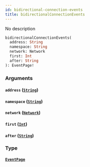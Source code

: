 ```yaml
---
id: bidirectional-connection-events
title: bidirectionalConnectionEvents
---
```


No description

```graphql
bidirectionalConnectionEvents(
  address: String
  namespace: String
  network: Network
  first: Int
  after: String
): EventPage!
```

### Arguments

#### `address` ([`String`](/V1/cyberconnect-api/reference/scalars/string))

#### `namespace` ([`String`](/V1/cyberconnect-api/reference/scalars/string))

#### `network` ([`Network`](V1/cyberconnect-api/reference/enums/network))

#### `first` ([`Int`](/V1/cyberconnect-api/reference/scalars/int))

#### `after` ([`String`](/V1/cyberconnect-api/reference/scalars/string))

### Type

#### [`EventPage`](/cyberconnect-api/reference/objects/event-page)
